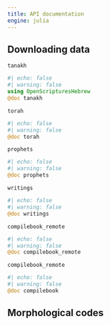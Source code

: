 ```yaml
---
title: API documentation
engine: julia
---
```





## Downloading data


`tanakh`

:::{.callout-note appearance="minimal"}
```julia
#| echo: false
#| warning: false
using OpenScripturesHebrew
@doc tanakh
```
:::


`torah`

:::{.callout-note appearance="minimal"}
```julia
#| echo: false
#| warning: false
@doc torah
```
:::


`prophets`

:::{.callout-note appearance="minimal"}
```julia
#| echo: false
#| warning: false
@doc prophets
```
:::

`writings`

:::{.callout-note appearance="minimal"}
```julia
#| echo: false
#| warning: false
@doc writings
```
:::


`compilebook_remote`

:::{.callout-note appearance="minimal"}
```julia
#| echo: false
#| warning: false
@doc compilebook_remote
```
:::


`compilebook_remote`

:::{.callout-note appearance="minimal"}
```julia
#| echo: false
#| warning: false
@doc compilebook
```
:::

## Morphological codes